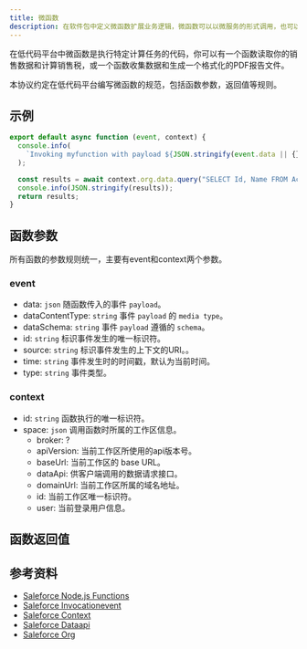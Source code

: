 ```yaml
---
title: 微函数
description: 在软件包中定义微函数扩展业务逻辑，微函数可以以微服务的形式调用，也可以发布为标准的API接口。
---
```


在低代码平台中微函数是执行特定计算任务的代码，你可以有一个函数读取你的销售数据和计算销售税，或一个函数收集数据和生成一个格式化的PDF报告文件。

本协议约定在低代码平台编写微函数的规范，包括函数参数，返回值等规则。

## 示例

```js
export default async function (event, context) {
  console.info(
    `Invoking myfunction with payload ${JSON.stringify(event.data || {})}`
  );

  const results = await context.org.data.query("SELECT Id, Name FROM Account");
  console.info(JSON.stringify(results));
  return results;
}
```

## 函数参数

所有函数的参数规则统一，主要有event和context两个参数。

### event

- data: `json` 随函数传入的事件 `payload`。
- dataContentType: `string` 事件 `payload` 的 `media type`。
- dataSchema: `string` 事件 `payload` 遵循的 `schema`。
- id: `string` 标识事件发生的唯一标识符。
- source:  `string` 标识事件发生的上下文的URI。。
- time: `string` 事件发生时的时间戳，默认为当前时间。
- type: `string` 事件类型。

### context

- id: `string` 函数执行的唯一标识符。
- space: `json` 调用函数时所属的工作区信息。
  - broker: ?
  - apiVersion:  当前工作区所使用的api版本号。
  - baseUrl: 当前工作区的 base URL。
  - dataApi: 供客户端调用的数据请求接口。
  - domainUrl: 当前工作区所属的域名地址。
  - id: 当前工作区唯一标识符。
  - user: 当前登录用户信息。

## 函数返回值

## 参考资料

- [Saleforce Node.js Functions](https://developer.salesforce.com/docs/platform/functions/guide/NODE_README.html)
- [Saleforce Invocationevent](https://developer.salesforce.com/docs/platform/functions/guide/invocationevent.html)
- [Saleforce Context](https://developer.salesforce.com/docs/platform/functions/guide/context.html)
- [Saleforce Dataapi](https://developer.salesforce.com/docs/platform/functions/guide/dataapi.html)
- [Saleforce Org](https://developer.salesforce.com/docs/platform/functions/guide/org.html)

